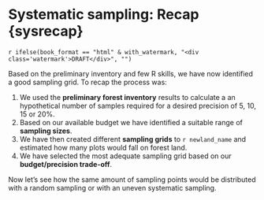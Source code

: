 
\nnewpage

# Systematic sampling: Recap {sysrecap}

`r ifelse(book_format == "html" & with_watermark, "<div class='watermark'>DRAFT</div>", "")`

Based on the preliminary inventory and few R skills, we have now identified a good sampling grid. To recap the process was:

1. We used the **preliminary forest inventory** results to calculate a an hypothetical number of samples required for a desired precision of 5, 10, 15 or 20%.
1. Based on our available budget we have identified a suitable range of **sampling sizes**.
1. We have then created different **sampling grids** to ```r newland_name``` and estimated how many plots would fall on forest land.
1. We have selected the most adequate sampling grid based on our **budget/precision trade-off**.


<txt-green> Now let's see how the same amount of sampling points would be distributed with a random sampling or with an uneven systematic sampling.</txt-green>

\  
